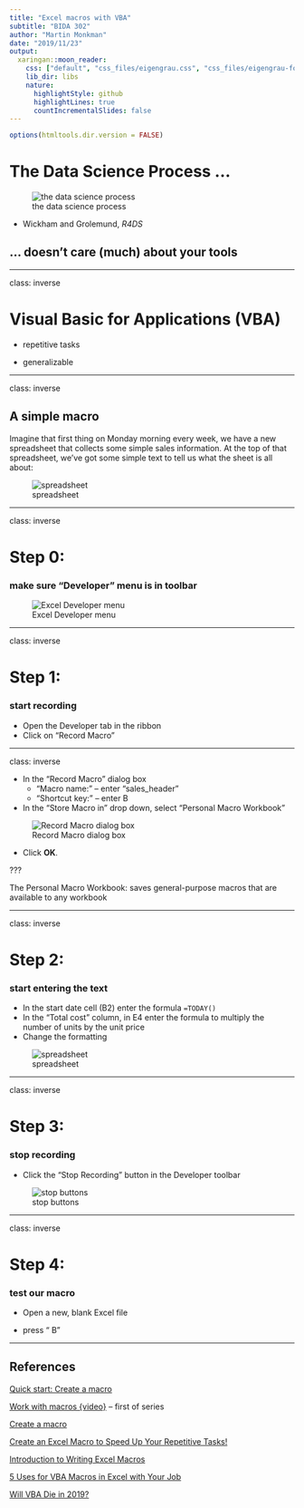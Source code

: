 ```yaml
---
title: "Excel macros with VBA"
subtitle: "BIDA 302"
author: "Martin Monkman"
date: "2019/11/23"
output:
  xaringan::moon_reader:
    css: ["default", "css_files/eigengrau.css", "css_files/eigengrau-fonts.css"]    
    lib_dir: libs
    nature:
      highlightStyle: github
      highlightLines: true
      countIncrementalSlides: false
---
```



```r
options(htmltools.dir.version = FALSE)

```

# The Data Science Process ... 

![the data science process](../img/data-science.png)

- Wickham and Grolemund, _R4DS_

## ... doesn't care (much) about your tools

---

class: inverse

# Visual Basic for Applications (VBA)

* repetitive tasks

* generalizable 



---

class: inverse

## A simple macro

Imagine that first thing on Monday morning every week, we have a new spreadsheet that collects some simple sales information. 
At the top of that spreadsheet, we've got some simple text to tell us what the sheet is all about:


![spreadsheet](macro_01.JPG)


---

class: inverse

# Step 0:

### make sure "Developer" menu is in toolbar

![Excel Developer menu](how-to-open-excel-options-dialog-right-clicking-on-ribbon.gif)

---

class: inverse


# Step 1:

### start recording

* Open the Developer tab in the ribbon
* Click on "Record Macro"


---

class: inverse


* In the "Record Macro" dialog box
  - "Macro name:" -- enter "sales_header"
  - "Shortcut key:" -- enter <shift> B
* In the "Store Macro in" drop down, select "Personal Macro Workbook"

![Record Macro dialog box](macro_02.JPG)



* Click **OK**.

???

The Personal Macro Workbook: saves general-purpose macros that are available to any workbook

---

class: inverse


# Step 2:

### start entering the text

* In the start date cell (B2) enter the formula `=TODAY()`
* In the "Total cost" column, in E4 enter the formula to multiply the number of units by the unit price
* Change the formatting

![spreadsheet](macro_01.JPG)



---

class: inverse


# Step 3:

### stop recording

* Click the "Stop Recording" button in the Developer toolbar


![stop buttons](stop-recording-macro-buttons.jpg)


---

class: inverse


# Step 4:

### test our macro

* Open a new, blank Excel file

* press "<CTRL> <SHIFT> B"





---

## References

[Quick start: Create a macro](https://support.office.com/en-us/article/quick-start-create-a-macro-741130ca-080d-49f5-9471-1e5fb3d581a8)

[Work with macros {video}](https://support.office.com/en-us/article/video-work-with-macros-654cc76b-1c9c-4632-89e1-67230322e92f) -- first of series

[Create a macro](https://www.excel-easy.com/vba/create-a-macro.html)

[Create an Excel Macro to Speed Up Your Repetitive Tasks!](https://www.microassist.com/software-tips/create-an-excel-macro/)

[Introduction to Writing Excel Macros](https://www.excelfunctions.net/writing-excel-macros.html)

[5 Uses for VBA Macros in Excel with Your Job](https://www.excelcampus.com/vba/5-uses-for-macros/)

[Will VBA Die in 2019?](https://www.thespreadsheetguru.com/blog/are-vba-macros-dead)
